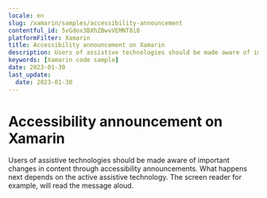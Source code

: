 ```yaml
---
locale: en
slug: /xamarin/samples/accessibility-announcement
contentful_id: 5vGdox3BXhZBwvVEMNT8i8
platformFilter: Xamarin
title: Accessibility announcement on Xamarin
description: Users of assistive technologies should be made aware of important changes in content through accessibility announcements.
keywords: [Xamarin code sample]
date: 2023-01-30
last_update:
  date: 2023-01-30
---
```


# Accessibility announcement on Xamarin

Users of assistive technologies should be made aware of important changes in content through accessibility announcements. What happens next depends on the active assistive technology. The screen reader for example, will read the message aloud.

<CodeSample id="accessibility-announcement" locale="en" platform="xamarin"/>

